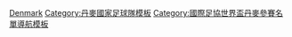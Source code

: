 {{National squad
 | name      = 2002年世界盃足球賽丹麥參賽名單
 | bg        = #C8102E
 | fg        = white
 | bordercolor = #DCDCDC
 | country   = 丹麥
 | flag      = Denmark
 | comp link = 2002年世界盃足球賽
 | comp      = 2002年世界盃足球賽
 | p1        = [[湯馬士·蘇連遜|-{zh-hans:索伦森;zh-hk:蘇連遜;zh-tw:索倫森;}-]]
 | p2        = [[斯蒂格·托夫丁|-{zh-hans:托夫丁;zh-hk:杜夫亭;zh-tw:托夫丁;}-]]
 | p3        = [[連尼·軒歷臣|-{zh-hans:亨里克森;zh-hk:軒歷臣;zh-tw:亨里克森;}-]]
 | p4        = [[马丁·劳尔森|-{zh-hans:马丁·劳尔森;zh-hk:馬田·拿臣;zh-tw:馬丁·勞爾森;}-]]
 | p5        = [[贊尼·軒斯|-{zh-hans:扬·海因策;zh-hk:軒斯;zh-tw:海因策;}-]]<small>（[[隊長 (足球)|隊長]]）</small>
 | p6        = [[湯馬士·希維治|-{zh-hans:赫尔维格;zh-hk:凱域;zh-tw:赫爾維格;}-]]
 | p7        = [[托马斯·格拉维森|-{zh-hans:格拉维森;zh-hk:加維臣;zh-tw:格拉維森;}-]]
 | p8        = [[耶斯佩尔·格伦夏尔|-{zh-hans:格伦夏尔;zh-hk:干查;zh-tw:格倫夏爾;}-]]
 | p9        = [[容·达尔·托马森|-{zh-hans:托马森;zh-hk:湯馬臣;zh-tw:托馬森;}-]]
 | p10       = [[马丁·约根森|-{zh-hans:约根森;zh-hk:佐真遜;zh-tw:約根森;}-]]
 | p11       = [[艾巴·辛特|-{zh-hans:桑德;zh-hk:辛特;zh-tw:桑德;}-]]
 | p12       = [[歷卡斯·贊臣|-{zh-hans:尼克拉斯·延森;zh-hk:歷卡斯·贊臣;zh-tw:尼克拉斯·延森;}-]]
 | p13       = [[史堤芬·盧士圖|-{zh-hans:卢斯图;zh-hk:盧士圖;zh-tw:盧斯圖;}-]]
 | p14       = [[裘斯·贊臣|-{zh-hans:克劳斯·延森;zh-hk:裘斯·贊臣;zh-tw:克勞斯·延森;}-]]
 | p15       = [[扬·米歇尔森|-{zh-hans:扬·米歇尔森;zh-hk:米高臣;zh-tw:米歇爾森;}-]]
 | p16       = [[彼德·基查|-{zh-hans:彼得·凯尔;zh-hk:彼德·基查;zh-tw:彼得·克亞爾;}-]]
 | p17       = [[克里斯蒂安·波尔森|-{zh-hans:波尔森;zh-hk:保臣;zh-tw:鮑爾森;}-]]
 | p18       = [[彼得·洛文克蘭斯|-{zh-hans:洛文克兰斯;zh-hk:盧雲卡蘭斯;zh-tw:洛文克蘭斯;}-]]
 | p19       = [[丹尼斯·罗梅达尔|-{zh-hans:罗梅达尔;zh-hk:羅美度;zh-tw:羅梅達爾;}-]]
 | p20       = [[卡斯帕·博格伦德|-{zh-hans:博格伦德;zh-hk:保基隆;zh-tw:博格倫德;}-]]
 | p21       = [[彼德·美臣|-{zh-hans:彼得·马德森;zh-hk:彼德·麥臣;zh-tw:彼得·馬德森;}-]]
 | p22       = [[耶斯佩尔·克里斯蒂安森|-{zh-hans:耶斯佩尔·克里斯蒂安森;zh-hk:基斯甸臣;zh-tw:克里斯蒂安森;}-]]
 | p23       = [[白賴仁·史甸·尼路臣|-{zh-hans:布里安·斯特恩·尼尔森;zh-hk:白賴仁·史甸·尼路臣;zh-tw:布里安·斯特恩·尼爾森;}-]]
 | coach     = [[摩頓·奧臣|-{zh-hans:莫腾·奥尔森;zh-hk:摩頓·奧臣;zh-tw:莫滕·奧爾森;}-]]
}}<noinclude>
[[Category:2002年世界杯足球赛参赛名单模板|Denmark]]
[[Category:丹麥國家足球隊模板]]
[[Category:國際足協世界盃丹麥參賽名單導航模板]]
</noinclude>